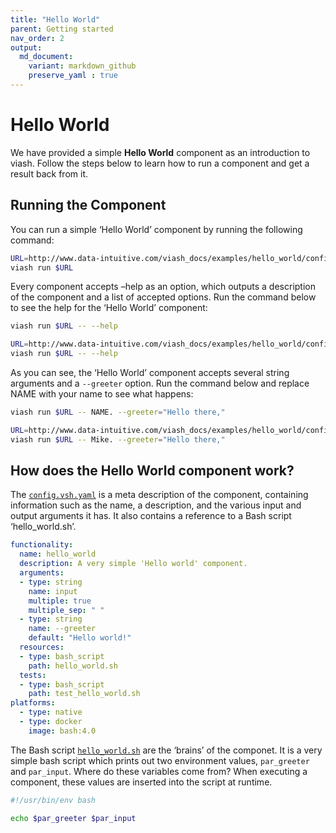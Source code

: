 ```yaml
---
title: "Hello World"
parent: Getting started
nav_order: 2
output:
  md_document:
    variant: markdown_github
    preserve_yaml : true
---
```



# Hello World

We have provided a simple **Hello World** component as an introduction to viash. Follow the steps below to learn how to run a component and get a result back from it.

## Running the Component

You can run a simple 'Hello World' component by running the following command:
```bash
URL=http://www.data-intuitive.com/viash_docs/examples/hello_world/config.vsh.yaml
viash run $URL
```

Every component accepts --help as an option, which outputs a description of the component and a list of accepted options. Run the command below to see the help for the 'Hello World' component:
```bash
viash run $URL -- --help
```
```bash
URL=http://www.data-intuitive.com/viash_docs/examples/hello_world/config.vsh.yaml
viash run $URL -- --help
```

As you can see, the 'Hello World' component accepts several string arguments and a `--greeter` option. Run the command below and replace NAME with your name to see what happens:
```bash
viash run $URL -- NAME. --greeter="Hello there,"
```
```bash
URL=http://www.data-intuitive.com/viash_docs/examples/hello_world/config.vsh.yaml
viash run $URL -- Mike. --greeter="Hello there,"
```

## How does the Hello World component work?

The [`config.vsh.yaml`](http://www.data-intuitive.com/viash_docs/examples/hello_world/config.vsh.yaml) is a meta description of the component, containing information such as the name, a description, and the various input and output arguments it has. It also contains a reference to a Bash script 'hello_world.sh'.

```yaml
functionality:
  name: hello_world
  description: A very simple 'Hello world' component.
  arguments:
  - type: string
    name: input
    multiple: true
    multiple_sep: " "
  - type: string
    name: --greeter
    default: "Hello world!"
  resources:
  - type: bash_script
    path: hello_world.sh
  tests:
  - type: bash_script
    path: test_hello_world.sh
platforms:
  - type: native
  - type: docker
    image: bash:4.0
```

The Bash script [`hello_world.sh`](http://www.data-intuitive.com/viash_docs/examples/hello_world/hello_world.sh) are the 'brains' of the componet. It is a very simple bash script which prints out two environment values, `par_greeter` and `par_input`. Where do these variables come from? When executing a component, these values are inserted into the script at runtime.

```bash
#!/usr/bin/env bash

echo $par_greeter $par_input
```
